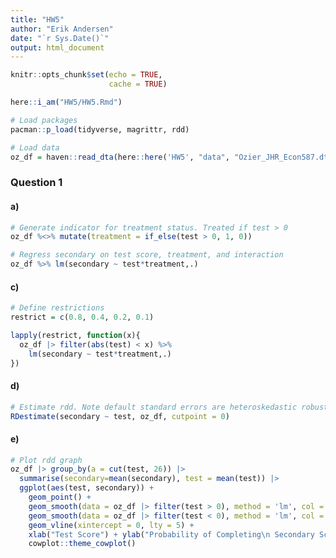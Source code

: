 ```yaml
---
title: "HW5"
author: "Erik Andersen"
date: "`r Sys.Date()`"
output: html_document
---
```


```r
knitr::opts_chunk$set(echo = TRUE,
                      cache = TRUE)
```

```r
here::i_am("HW5/HW5.Rmd")

# Load packages
pacman::p_load(tidyverse, magrittr, rdd)
```

```r
# Load data
oz_df = haven::read_dta(here::here('HW5', "data", "Ozier_JHR_Econ587.dta"))
```

### Question 1

#### a)

```r
# Generate indicator for treatment status. Treated if test > 0
oz_df %<>% mutate(treatment = if_else(test > 0, 1, 0))

# Regress secondary on test score, treatment, and interaction
oz_df %>% lm(secondary ~ test*treatment,.)
```

#### c)

```r
# Define restrictions
restrict = c(0.8, 0.4, 0.2, 0.1)

lapply(restrict, function(x){
  oz_df |> filter(abs(test) < x) %>%
    lm(secondary ~ test*treatment,.)
})
```

#### d)

```r
# Estimate rdd. Note default standard errors are heteroskedastic robust
RDestimate(secondary ~ test, oz_df, cutpoint = 0)
```

#### e)

```r
# Plot rdd graph
oz_df |> group_by(a = cut(test, 26)) |> 
  summarise(secondary=mean(secondary), test = mean(test)) |> 
  ggplot(aes(test, secondary)) + 
    geom_point() + 
    geom_smooth(data = oz_df |> filter(test > 0), method = 'lm', col = 'black') +
    geom_smooth(data = oz_df |> filter(test < 0), method = 'lm', col = 'black') +
    geom_vline(xintercept = 0, lty = 5) + 
    xlab("Test Score") + ylab("Probability of Completing\n Secondary School") + 
    cowplot::theme_cowplot()
```






















